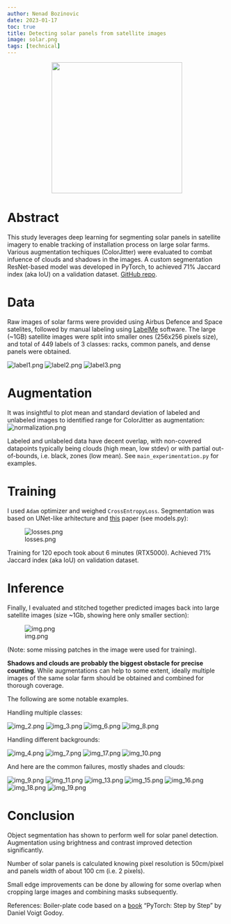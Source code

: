 ```yaml
---
author: Nenad Bozinovic
date: 2023-01-17
toc: true
title: Detecting solar panels from satellite images 
image: solar.png
tags: [technical]
---
```


<center>
    <figure>
    <img width="300" src="midjourney_solar_panels_in_the_desert.png"/>
    </figure>
</center>

# Abstract

This study leverages deep learning for segmenting solar panels in satellite imagery to enable tracking of installation process on large solar farms. Various augmentation techiques (ColorJitter) were evaluated to combat infuence of clouds and shadows in the images. A custom segmentation ResNet-based model was developed in PyTorch, to achieved 71% Jaccard index (aka IoU) on a validation dataset. [GitHub repo](https://github.com/nesaboz/solar).

# Data 

Raw images of solar farms were provided using Airbus Defence and Space satelites, followed by manual labeling using [LabelMe](https://github.com/wkentaro/labelme) software.
The large (~1GB) satellite images were split into smaller ones (256x256 pixels size), and total of 449 labels of 3 classes: racks, common panels, and dense panels were obtained.

![label1.png](assets/label1.png)
![label2.png](assets/label2.png)
![label3.png](assets/label3.png)

# Augmentation

It was insightful to plot mean and standard deviation of labeled and unlabeled images to identified range for 
ColorJitter as augmentation:
![normalization.png](assets/normalization.png)

Labeled and unlabeled data have decent overlap, with non-covered datapoints typically being clouds 
(high mean, low stdev) or with partial out-of-bounds, i.e. black, zones (low mean). 
See `main_experimentation.py` for examples. 

# Training

I used `Adam` optimizer and weighed `CrossEntropyLoss`. Segmentation was based on UNet-like arhitecture 
and [this](https://arxiv.org/abs/1505.04366) paper (see models.py):

![losses.png](assets/losses.png)

Training for 120 epoch took about 6 minutes (RTX5000). Achieved 71% Jaccard index (aka IoU) on validation dataset.

# Inference

Finally, I evaluated and stitched together predicted images back into large satellite images (size ~1Gb, 
showing here only smaller section):

![img.png](assets/img.png)

(Note: some missing patches in the image were used for training).

**Shadows and clouds are probably the biggest obstacle for precise counting**. While augmentations can help to some extent,
ideally multiple images of the same solar farm should be obtained and combined for thorough coverage.

The following are some notable examples.

Handling multiple classes: 

![img_2.png](assets/img_2.png) 
![img_3.png](assets/img_3.png)
![img_6.png](assets/img_6.png)
![img_8.png](assets/img_8.png) 

Handling different backgrounds:

![img_4.png](assets/img_4.png) 
![img_7.png](assets/img_7.png)
![img_17.png](assets/img_17.png)
![img_10.png](assets/img_10.png) 
 

And here are the common failures, mostly shades and clouds:

![img_9.png](assets/img_9.png) 
![img_11.png](assets/img_11.png)
![img_13.png](assets/img_13.png)
![img_15.png](assets/img_15.png) 
![img_16.png](assets/img_16.png)
![img_18.png](assets/img_18.png)
![img_19.png](assets/img_19.png)

# Conclusion

Object segmentation has shown to perform well for solar panel detection. Augmentation using brightness and contrast
improved detection significantly.

Number of solar panels is calculated knowing pixel resolution is 50cm/pixel and panels width of about 100 cm (i.e. 2 pixels).

Small edge improvements can be done by allowing for some overlap when cropping large images and combining masks subsequently.

References:
Boiler-plate code based on a [book]((https://pytorchstepbystep.com/)) "PyTorch: Step by Step " by Daniel Voigt Godoy.